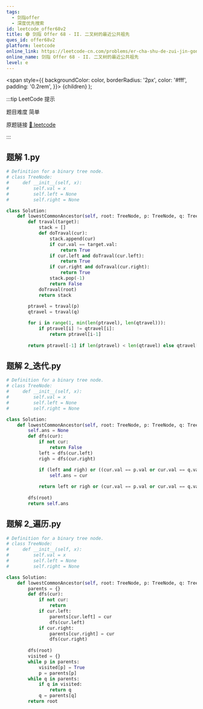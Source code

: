 ```yaml
---
tags:
  - 剑指offer
  - 深度优先搜索
id: leetcode_offer68v2
title: 🟢 剑指 Offer 68 - II. 二叉树的最近公共祖先
ques_id: offer68v2
platform: leetcode
online_link: https://leetcode-cn.com/problems/er-cha-shu-de-zui-jin-gong-gong-zu-xian-lcof/
online_name: 剑指 Offer 68 - II. 二叉树的最近公共祖先
level: e
---
```


  <span
    style={{
      backgroundColor: color,
      borderRadius: '2px',
      color: '#fff',
      padding: '0.2rem',
    }}>
    {children}
  </span>
);

:::tip LeetCode 提示

题目难度 <Highlight color="#00b8a3">简单</Highlight>

原题链接 [🔗 leetcode](https://leetcode-cn.com/problems/er-cha-shu-de-zui-jin-gong-gong-zu-xian-lcof/)

:::



## 题解 1.py

```py
# Definition for a binary tree node.
# class TreeNode:
#     def __init__(self, x):
#         self.val = x
#         self.left = None
#         self.right = None

class Solution:
    def lowestCommonAncestor(self, root: TreeNode, p: TreeNode, q: TreeNode) -> TreeNode:
        def traval(target):
            stack = []
            def doTraval(cur):
                stack.append(cur)
                if cur.val == target.val:
                    return True
                if cur.left and doTraval(cur.left):
                    return True
                if cur.right and doTraval(cur.right):
                    return True
                stack.pop(-1)
                return False
            doTraval(root)
            return stack
        
        ptravel = traval(p)
        qtravel = traval(q)

        for i in range(1, min(len(ptravel), len(qtravel))):
            if ptravel[i] != qtravel[i]:
                return ptravel[i-1]
        
        return ptravel[-1] if len(ptravel) < len(qtravel) else qtravel[-1]
```

## 题解 2_迭代.py

```py
# Definition for a binary tree node.
# class TreeNode:
#     def __init__(self, x):
#         self.val = x
#         self.left = None
#         self.right = None

class Solution:
    def lowestCommonAncestor(self, root: TreeNode, p: TreeNode, q: TreeNode) -> TreeNode:
        self.ans = None
        def dfs(cur):
            if not cur:
                return False
            left = dfs(cur.left)
            righ = dfs(cur.right)

            if (left and righ) or ((cur.val == p.val or cur.val == q.val) and (left or righ)):
                self.ans = cur
            
            return left or righ or (cur.val == p.val or cur.val == q.val)
        
        dfs(root)
        return self.ans
```

## 题解 2_遍历.py

```py
# Definition for a binary tree node.
# class TreeNode:
#     def __init__(self, x):
#         self.val = x
#         self.left = None
#         self.right = None

class Solution:
    def lowestCommonAncestor(self, root: TreeNode, p: TreeNode, q: TreeNode) -> TreeNode:
        parents = {}
        def dfs(cur):
            if not cur:
                return
            if cur.left:
                parents[cur.left] = cur
                dfs(cur.left)
            if cur.right:
                parents[cur.right] = cur
                dfs(cur.right)
        
        dfs(root)
        visited = {}
        while p in parents:
            visited[p] = True
            p = parents[p]
        while q in parents:
            if q in visited:
                return q
            q = parents[q]
        return root
```


